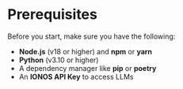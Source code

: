 # Prerequisites

Before you start, make sure you have the following:

- **Node.js** (v18 or higher) and **npm** or **yarn**
- **Python** (v3.10 or higher)
- A dependency manager like **pip** or **poetry**
- An **IONOS API Key** to access LLMs
